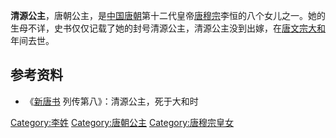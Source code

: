 {{東亞女性歷史人物
| 名稱=清源公主
| 身份=[[唐朝|唐朝]]公主
| 畫像=
| 說明=
| 姓=李
| 名=
| 封爵=[[公主|公主]]
| 位號=
| 封號=清源
| 出生年=
| 逝世年=唐朝大和年间（827-835年）
| 諡號=
| 墳墓=
| 父親=[[唐穆宗|唐穆宗]]
| 同胞兄弟=
| 母親=
|}}
'''清源公主'''，唐朝公主，是[[中国|中国]][[唐朝|唐朝]]第十二代皇帝[[唐穆宗|唐穆宗]]李恒的八个女儿之一。她的生母不详，史书仅仅记载了她的封号清源公主，清源公主没到出嫁，在[[唐文宗|唐文宗]][[大和_(唐朝)|大和]]年间去世。

== 参考资料 ==
*《[[新唐书|新唐书]] 列传第八》：清源公主，死于大和时
{{唐穆宗皇室}}
{{唐朝人小作品}}
[[Category:李姓|Category:李姓]]
[[Category:唐朝公主|Category:唐朝公主]]
[[Category:唐穆宗皇女|Category:唐穆宗皇女]]